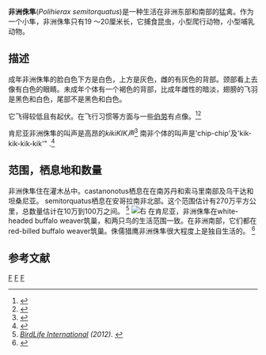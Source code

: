 {{Speciesbox
| taxon = Polihierax semitorquatus
| binomial_authority = [[Andrew_Smith_(zoologist)|Smith]], 1836
| status=LC
| status_system=iucn
| image=Polihierax semitorquatus -Buffalo Springs National Park, Kenya-8.jpg 
}}
'''非洲侏隼'''(''Polihierax semitorquatus'')是一种生活在非洲东部和南部的猛禽。作为一个小隼，非洲侏隼只有19 〜20厘米长，它捕食昆虫，小型爬行动物，小型哺乳动物。

== 描述 ==
成年非洲侏隼的脸白色下方是白色，上方是灰色，雌的有灰色的背部。颈部看上去像有白色的眼睛。未成年个体有一个褐色的背部，比成年雌性的暗淡，翅膀的飞羽是黑色和白色，尾部不是黑色和白色。

它飞得较低且有起伏。在飞行习惯等方面与一些[[伯劳|伯劳]]有点像。<ref name="ZTP">{{Cite book|url=http://www.amazon.com/dp/0713663057|title=Birds of Kenya and Northern Tanzania|publisher=Princeton University Press|accessdate=2007-07-26|year=1999|isbn=0-691-01022-6|pages=90–91, 110–111, 309|author=Zimmerman, Dale A.; Turner, Donald A.; and Pearson, David J.}}</ref><ref name="SHT">{{Cite book|url=http://www.amazon.com/gp/reader/0691096821|title=Birds of Southern Africa|publisher=Princeton University Press|accessdate=2007-07-26|year=2002|isbn=0-691-09682-1|pages=116, 132|author=Sinclair, Ian; Hockey, Phil; and Tarboton, Warwick}}</ref>

肯尼亚非洲侏隼的叫声是高昂的''kikiKIK声''<ref name="ZTP">{{Cite book|url=http://www.amazon.com/dp/0713663057|title=Birds of Kenya and Northern Tanzania|publisher=Princeton University Press|accessdate=2007-07-26|year=1999|isbn=0-691-01022-6|pages=90–91, 110–111, 309|author=Zimmerman, Dale A.; Turner, Donald A.; and Pearson, David J.}}</ref> 南非个体的叫声是'chip-chip'及'kik-kik-kik-kik'" .<ref name="SHT">{{Cite book|url=http://www.amazon.com/gp/reader/0691096821|title=Birds of Southern Africa|publisher=Princeton University Press|accessdate=2007-07-26|year=2002|isbn=0-691-09682-1|pages=116, 132|author=Sinclair, Ian; Hockey, Phil; and Tarboton, Warwick}}</ref>

== 范围，栖息地和数量 ==
非洲侏隼住在灌木丛中。castanonotus栖息在在南苏丹和索马里南部及乌干达和坦桑尼亚。 semitorquatus栖息在安哥拉南非北部。这个范围估计有270万平方公里，总数量估计在10万到100万之间。
<ref name="IUCN"><cite class="citation web" id="CITEREFBirdLife_International2012">[[國際鳥盟|BirdLife International]] (2012). </cite></ref>
[[File:Polihierax_semitorquatus_-Serengeti_National_Park,_Tanzania_-pair-8.jpg|右]]
在肯尼亚，非洲侏隼在white-headed buffalo weaver筑巢，和两只鸟的生活范围一致。在非洲南部，它们都在red-billed buffalo weaver筑巢。侏儒猎鹰非洲侏隼很大程度上是独自生活的。
<ref name="predation">{{Cite journal|title=Pygmy Falcon predation of nestlings of their obligate host, the Sociable Weaver|author=Covas, Rita; Huyser, Onno; and Doutrelant, Claire|journal=Ostrich|issue=4|doi=10.2989/00306520409485463|year=2004|volume=75|pages=325–326|issn=0030-6525}}</ref>

== 参考文献 ==
{{Reflist}}
{{Taxonbar}}
[[Category:非洲猛禽|F]]
[[Category:无危物种|F]]
[[Category:侏隼属|F]]